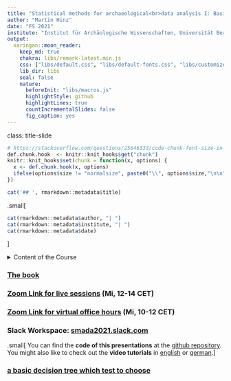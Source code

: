 ```yaml
---
title: "Statistical methods for archaeological<br>data analysis I: Basic methods"
author: "Martin Hinz"
date: "FS 2021"
institute: "Institut für Archäologische Wissenschaften, Universität Bern"
output:
  xaringan::moon_reader:
    keep_md: true
    chakra: libs/remark-latest.min.js
    css: ["libs/default.css", "libs/default-fonts.css", "libs/customize.css"]
    lib_dir: libs
    seal: false
    nature:
      beforeInit: "libs/macros.js"
      highlightStyle: github
      highlightLines: true
      countIncrementalSlides: false
      fig_caption: yes
---
```

class: title-slide
```r
# https://stackoverflow.com/questions/25646333/code-chunk-font-size-in-rmarkdown-with-knitr-and-latex
def.chunk.hook  <- knitr::knit_hooks$get("chunk")
knitr::knit_hooks$set(chunk = function(x, options) {
  x <- def.chunk.hook(x, options)
  ifelse(options$size != "normalsize", paste0("\\", options$size,"\n\n", x, "\n\n \\normalsize"), x)
})
```

```r
cat('## ', rmarkdown::metadata$title)
```
.small[
```r
cat(rmarkdown::metadata$author, "| ")
cat(rmarkdown::metadata$institute, "| ")
cat(rmarkdown::metadata$date)
```
]

<details markdown=1><summary>Content of the Course</summary>
.tiny[
| Nr. | Presentation | Chapter | Video | Technical Videos | Date Live Session | Chapter Shennan | Practical Task |
|:-|:-|:-|:-|:-:|:-:|-:|:-:|
| 1. | [Introduction](01_session/session_1_introduction.html) | tbw | [Video](https://tube.switch.ch/videos/0843b374) | [1](http://vitutr.archaeological.science/statistical%20methods%20for%20archaeological%20data%20analysis%20i%202019/2019/02/12/installing_r.html),[2](http://vitutr.archaeological.science/statistical%20methods%20for%20archaeological%20data%20analysis%20i%202019/2019/02/12/installing_r_studio.html) | 24.2.21 | 1+2 |
| 2. | [Introduction into R](02_session/index.html) | [Chapter](https://martinhinz.github.io/smada2021/book/introduction-into-r.html) | [Part 1](https://tube.switch.ch/videos/b8d09352) [Part 2](https://tube.switch.ch/videos/hbwPCzKup8) | [5](http://vitutr.archaeological.science/statistical%20methods%20for%20archaeological%20data%20analysis%20i%202019/2019/02/22/basic_operations_in_r.html),[6](http://vitutr.archaeological.science/statistical%20methods%20for%20archaeological%20data%20analysis%20i%202019/2019/02/22/data_types_and_variables.html),[7](http://vitutr.archaeological.science/statistical%20methods%20for%20archaeological%20data%20analysis%20i%202019/2019/02/23/working_with_vectors.html),[8](http://vitutr.archaeological.science/statistical%20methods%20for%20archaeological%20data%20analysis%20i%202019/2019/02/23/working_with_matrices_and_data_frames.html),[9](http://vitutr.archaeological.science/statistical%20methods%20for%20archaeological%20data%20analysis%20i%202019/2019/02/24/load_and_save_data.html) | 3., 10. & 17.3.21 | NA |
| 3. | [Explorative Statistics/Graph. Display](03_session/index.html) | [Chapter](https://martinhinz.github.io/smada2021/book/explorative-statistics-graphical-display.html) | NA | [10](http://vitutr.archaeological.science/statistical%20methods%20for%20archaeological%20data%20analysis%20i%202019/2019/03/22/making_tables.html), [11](http://vitutr.archaeological.science/statistical%20methods%20for%20archaeological%20data%20analysis%20i%202019/2019/03/22/plotting.html), [12](http://vitutr.archaeological.science/statistical%20methods%20for%20archaeological%20data%20analysis%20i%202019/2019/03/25/pie_charts.html), [13](http://vitutr.archaeological.science/statistical%20methods%20for%20archaeological%20data%20analysis%20i%202019/2019/03/27/bar_charts.html), [14](http://vitutr.archaeological.science/statistical%20methods%20for%20archaeological%20data%20analysis%20i%202019/2019/04/03/boxplots.html), [15](http://vitutr.archaeological.science/statistical%20methods%20for%20archaeological%20data%20analysis%20i%202019/2019/04/06/scatterplots.html), [16](http://vitutr.archaeological.science/statistical%20methods%20for%20archaeological%20data%20analysis%20i%202019/2019/05/10/cumsum_and_triplots.html) | 24.3.21 | 3 |
| 4. | [Descriptive Statistics](04_session/index.html) | [Chapter](book/descriptive-statistics.html) | [Video](https://tube.switch.ch/videos/yDLbBcbEWD) | [17](http://vitutr.archaeological.science/statistical%20methods%20for%20archaeological%20data%20analysis%20i%202019/2019/05/17/central_tendency.html), [18](http://vitutr.archaeological.science/statistical%20methods%20for%20archaeological%20data%20analysis%20i%202019/2019/05/18/measurement_of_dispersion.html), [[19](http://vitutr.archaeological.science/statistical%20methods%20for%20archaeological%20data%20analysis%20i%202019/2019/05/23/skewness_and_kurtosis.html)] | 31.3.21 | 4 | [Homework](04_session/homework_04.html) |
| 5. | [Nonparametric Tests](05_session/index.html) | [Chapter](book/nonparametric-tests.html) | [Part 1](https://tube.switch.ch/videos/X9AIAGeD6O), [Part 2](https://tube.switch.ch/videos/A7XnqwrDbP) | [20](http://vitutr.archaeological.science/statistical%20methods%20for%20archaeological%20data%20analysis%20i%202019/2019/05/23/ks_test.html), [22](http://vitutr.archaeological.science/statistical%20methods%20for%20archaeological%20data%20analysis%20i%202019/2019/05/24/chi_square_test.html), [[21](http://vitutr.archaeological.science/statistical%20methods%20for%20archaeological%20data%20analysis%20i%202019/2019/05/24/mann_whitney_U_test.html)], [[23](http://vitutr.archaeological.science/statistical%20methods%20for%20archaeological%20data%20analysis%20i%202019/2019/07/09/associations.html)], [[24](http://vitutr.archaeological.science/statistical%20methods%20for%20archaeological%20data%20analysis%20i%202019/2019/07/09/fisher_test.html)] | 14.4.21 | 5 | [Homework](05_session/homework_05.html) |
| 6. | [Basic Probability Theory](06_session/index.html) | [Chapter](book/basic-probability-theory.html) | [Part 1](https://tube.switch.ch/videos/zOZVOQMqXg), [Part 2](https://tube.switch.ch/videos/TT1pe1qgUQ) | NA | 21.4.21 | 6 | [Homework](06_session/hausaufgabe_06.pdf) |
| 7. | [Parametric Tests](07_session/index.html) | [Chapter](book/parametric-tests.html) | [Video](https://tube.switch.ch/videos/w9aPnpQxZX) | [25](https://tube.switch.ch/videos/59fee43c), [26](https://tube.switch.ch/videos/xSllWrdxaq), [27](https://tube.switch.ch/videos/pbBEzZY6rj) | 28.4.21 | 6 | [Homework](07_session/homework_07.html) |
| 8. | [Regression & Correlation](08_session/index.html) | [Chapter](book/regression-analysis-and-correlation.html) | [Video 1](https://tube.switch.ch/videos/D3J9Kkg267), [Video 2](https://tube.switch.ch/videos/Pj2CZ7aiXN) | [Technical Video](https://tube.switch.ch/videos/osEd3QkfUd) | 5.5.21 | 8 |  [Homework](08_session/homework_08.html) |
| 9. | [Cluster Analysis](09_session/index.html) | [Chapter](book/cluster-analysis.html) | [Video 1](https://tube.switch.ch/videos/uT1txL7kPk), [Video 2](https://tube.switch.ch/videos/Q11YwloLPS) | [Technical Videos](https://tube.switch.ch/videos/xjsq1qRWzG) | 12.5.21 | 11 | [Homework](09_session/homework_09.html) |
| 10. | Correspondence Analysis | Chapter | Video | Technical Videos | 19.5.21 | 13 | Homework |
| 12. | Repetition | Chapter | Video | Technical Videos | 26.5.21 | NA |
| 11. | Test | Chapter | Video | Technical Videos | 2.6.21 | NA |
]
</details>

### [The book](book/preface.html)

### [Zoom Link for live sessions](https://unibe-ch.zoom.us/j/98025730826) (Mi, 12-14 CET)

### [Zoom Link for virtual office hours](https://unibe-ch.zoom.us/j/96910041917) (Mi, 10-12 CET)

### Slack Workspace: [smada2021.slack.com](https://smada2021.slack.com)

.small[
You can find the **code of this presentations** at the [github repository](https://github.com/MartinHinz/smada2021). You might also like to check out the **video tutorials** in [english](https://tube.switch.ch/channels/b191ef92) or [german](http://vitutr.archaeological.science/).
]

### [a basic decision tree which test to choose](https://www.researchgate.net/profile/Christian-Pirk/publication/256303889/figure/fig5/AS:392777901854729@1470656957861/A-basic-decision-tree-on-how-to-select-the-appropriate-statistical-test-is-shown.png)